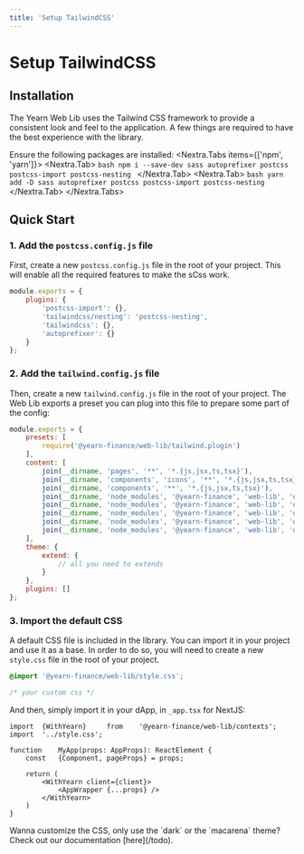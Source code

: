 ```yaml
---
title: 'Setup TailwindCSS'
---
```



# Setup TailwindCSS
## Installation

The Yearn Web Lib uses the Tailwind CSS framework to provide a consistent look and feel to the application. A few things are required to have the best experience with the library.

Ensure the following packages are installed:
<Nextra.Tabs items={['npm', 'yarn']}>
	<Nextra.Tab>
		```bash
		npm i --save-dev sass autoprefixer postcss postcss-import postcss-nesting
		```
	</Nextra.Tab>
	<Nextra.Tab>
		```bash
		yarn add -D sass autoprefixer postcss postcss-import postcss-nesting
		```
	</Nextra.Tab>
</Nextra.Tabs>

## Quick Start

### 1. Add the `postcss.config.js` file
First, create a new `postcss.config.js` file in the root of your project. This will enable all the required features to make the sCss work.
```js
module.exports = {
	plugins: {
		'postcss-import': {},
		'tailwindcss/nesting': 'postcss-nesting',
		'tailwindcss': {},
		'autoprefixer': {}
	}
};
```

### 2. Add the `tailwind.config.js` file
Then, create a new `tailwind.config.js` file in the root of your project. The Web Lib exports a preset you can plug into this file to prepare some part of the config:
```js
module.exports = {
	presets: [
		require('@yearn-finance/web-lib/tailwind.plugin')
	],
	content: [
		join(__dirname, 'pages', '**', '*.{js,jsx,ts,tsx}'),
		join(__dirname, 'components', 'icons', '**', '*.{js,jsx,ts,tsx}'),
		join(__dirname, 'components', '**', '*.{js,jsx,ts,tsx}'),
		join(__dirname, 'node_modules', '@yearn-finance', 'web-lib', 'dist', 'layouts', '**', '*.js'),
		join(__dirname, 'node_modules', '@yearn-finance', 'web-lib', 'dist', 'components', '**', '*.js'),
		join(__dirname, 'node_modules', '@yearn-finance', 'web-lib', 'dist', 'contexts', '**', '*.js'),
		join(__dirname, 'node_modules', '@yearn-finance', 'web-lib', 'dist', 'icons', '**', '*.js'),
		join(__dirname, 'node_modules', '@yearn-finance', 'web-lib', 'dist', 'utils', '**', '*.js')
	],
	theme: {
		extend: {
			// all you need to extends
		}
	},
	plugins: []
};
```

### 3. Import the default CSS
A default CSS file is included in the library. You can import it in your project and use it as a base. In order to do so, you will need to create a new `style.css` file in the root of your project.
```scss
@import '@yearn-finance/web-lib/style.css';

/* your custom css */
```

And then, simply import it in your dApp, in `_app.tsx` for NextJS:
```tsx {2}
import	{WithYearn}		from	'@yearn-finance/web-lib/contexts';
import	'../style.css';

function	MyApp(props: AppProps): ReactElement {
	const	{Component, pageProps} = props;

	return (
		<WithYearn client={client}>
			<AppWrapper {...props} />
		</WithYearn>
	)
}
```

<Callout type="info" emoji="💡">
	Wanna customize the CSS, only use the `dark` or the `macarena` theme? Check out our documentation [here](/todo).
</Callout>